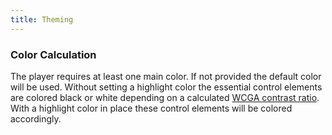 ```yaml
---
title: Theming
---
```



<Theme />

### Color Calculation

The player requires at least one main color. If not provided the default color will be used.
Without setting a highlight color the essential control elements are colored black or white depending on a calculated [WCGA contrast ratio](https://www.w3.org/TR/WCAG20/#contrast-ratiodef).
With a highlight color in place these control elements will be colored accordingly.
